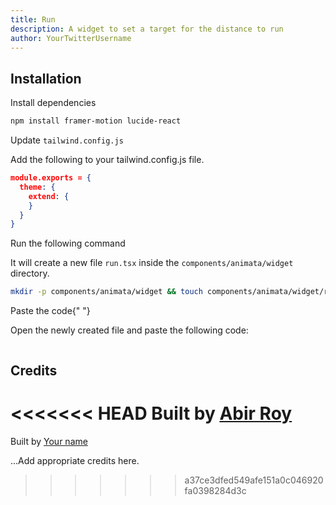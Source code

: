 ```yaml
---
title: Run
description: A widget to set a target for the distance to run
author: YourTwitterUsername
---
```


<ComponentPreview name="widget-run--docs" />

## Installation

<Steps>
<Step>Install dependencies</Step>

```bash
npm install framer-motion lucide-react
```

<Step>Update `tailwind.config.js`</Step>

Add the following to your tailwind.config.js file.

```json
module.exports = {
  theme: {
    extend: {
    }
  }
}
```

<Step>Run the following command</Step>

It will create a new file `run.tsx` inside the `components/animata/widget` directory.

```bash
mkdir -p components/animata/widget && touch components/animata/widget/run.tsx
```

<Step>Paste the code</Step>{" "}

Open the newly created file and paste the following code:

```jsx file=<rootDir>/animata/widget/run.tsx

```

</Steps>

## Credits

<<<<<<< HEAD
Built by [Abir Roy](https://github.com/roy-abir05)
=======
Built by [Your name](https://github.com/YourGithubUsername)

...Add appropriate credits here.

> > > > > > > a37ce3dfed549afe151a0c046920fa0398284d3c
